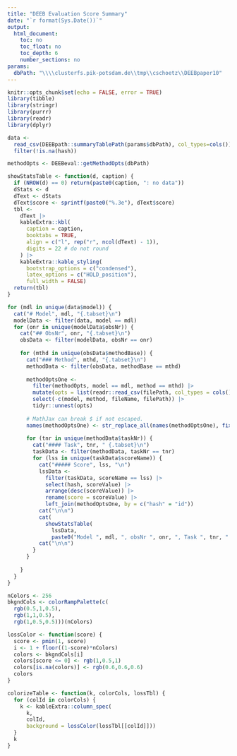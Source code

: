 ```yaml
---
title: "DEEB Evaluation Score Summary"
date: "`r format(Sys.Date())`"
output: 
  html_document:
    toc: no
    toc_float: no
    toc_depth: 6
    number_sections: no
params:
  dbPath: "\\\\clusterfs.pik-potsdam.de\\tmp\\cschoetz\\DEEBpaper10"
---
```


```r
knitr::opts_chunk$set(echo = FALSE, error = TRUE)
library(tibble)
library(stringr)
library(purrr)
library(readr)
library(dplyr)
```

```r
data <- 
  read_csv(DEEBpath::summaryTablePath(params$dbPath), col_types=cols()) |> 
  filter(!is.na(hash))
```


```r
methodOpts <- DEEBeval::getMethodOpts(dbPath)
```

```r
showStatsTable <- function(d, caption) {
  if (NROW(d) == 0) return(paste0(caption, ": no data"))
  dStats <- d 
  dText <- dStats
  dText$score <- sprintf(paste0("%.3e"), dText$score)
  tbl <- 
    dText |> 
    kableExtra::kbl(
      caption = caption,
      booktabs = TRUE,
      align = c("l", rep("r", ncol(dText) - 1)),
      digits = 22 # do not round
    ) |> 
    kableExtra::kable_styling(
      bootstrap_options = c("condensed"),
      latex_options = c("HOLD_position"),
      full_width = FALSE) 
  return(tbl)
}
```

```r
for (mdl in unique(data$model)) {
  cat("# Model", mdl, "{.tabset}\n")
  modelData <- filter(data, model == mdl)
  for (onr in unique(modelData$obsNr)) {
    cat("## ObsNr", onr, "{.tabset}\n")
    obsData <- filter(modelData, obsNr == onr)
    
    for (mthd in unique(obsData$methodBase)) {
      cat("### Method", mthd, "{.tabset}\n")
      methodData <- filter(obsData, methodBase == mthd)
      
      methodOptsOne <- 
        filter(methodOpts, model == mdl, method == mthd) |> 
        mutate(opts = list(readr::read_csv(filePath, col_types = cols()))) |> 
        select(-c(model, method, fileName, filePath)) |> 
        tidyr::unnest(opts)
      
      # MathJax can break $ if not escaped.
      names(methodOptsOne) <- str_replace_all(names(methodOptsOne), fixed("$"), "\\$")
      
      for (tnr in unique(methodData$taskNr)) {
        cat("#### Task", tnr, " {.tabset}\n")
        taskData <- filter(methodData, taskNr == tnr)
        for (lss in unique(taskData$scoreName)) {
          cat("##### Score", lss, "\n")
          lssData <- 
            filter(taskData, scoreName == lss) |> 
            select(hash, scoreValue) |> 
            arrange(desc(scoreValue)) |> 
            rename(score = scoreValue) |> 
            left_join(methodOptsOne, by = c("hash" = "id"))
          cat("\n\n")
          cat(
            showStatsTable(
              lssData, 
              paste0("Model ", mdl, ", obsNr ", onr, ", Task ", tnr, ": ", lss)))
          cat("\n\n")
        }
      }
      
    }
  }
}
```

```r
nColors <- 256
bkgndCols <- colorRampPalette(c(
  rgb(0.5,1,0.5),
  rgb(1,1,0.5),
  rgb(1,0.5,0.5)))(nColors)

lossColor <- function(score) {
  score <- pmin(1, score)
  i <- 1 + floor((1-score)*nColors)
  colors <- bkgndCols[i]
  colors[score <= 0] <- rgb(1,0.5,1)
  colors[is.na(colors)] <- rgb(0.6,0.6,0.6)
  colors
}

colorizeTable <- function(k, colorCols, lossTbl) {
  for (colId in colorCols) {
    k <- kableExtra::column_spec(
      k, 
      colId,
      background = lossColor(lossTbl[[colId]]))
  }
  k
}
```
